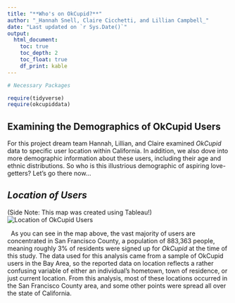 ```yaml
---
title: "**Who's on OkCupid?**"
author: "_Hannah Snell, Claire Cicchetti, and Lillian Campbell_"
date: "Last updated on `r Sys.Date()`"
output:
  html_document:
    toc: true
    toc_depth: 2
    toc_float: true
    df_print: kable
---
```



```r
# Necessary Packages 

require(tidyverse)
require(okcupiddata)

```

## **Examining the Demographics of OkCupid Users**

For this project dream team Hannah, Lillian, and Claire examined *OkCupid* data to specific user location within California. In addition, we also dove into more demographic information about these users, including their age and ethnic distributions. 
So who is this illustrious demographic of aspiring love-getters? Let’s go there now...
$~$

## _Location of Users_ 

(Side Note: This map was created using Tableau!)
![Location of OkCupid Users](Yay.PNG)

$~$
As you can see in the map above, the vast majority of users are concentrated in San Francisco County, a population of 883,363 people, meaning roughly 3% of residents were signed up for *OkCupid* at the time of this study. The data used for this analysis came from a sample of OkCupid users in the Bay Area, so the reported data on location reflects a rather confusing variable of either an individual's hometown, town of residence, or just current location. From this analysis, most of these locations occurred in the San Francisco County area, and some other points were spread all over the state of California.  














